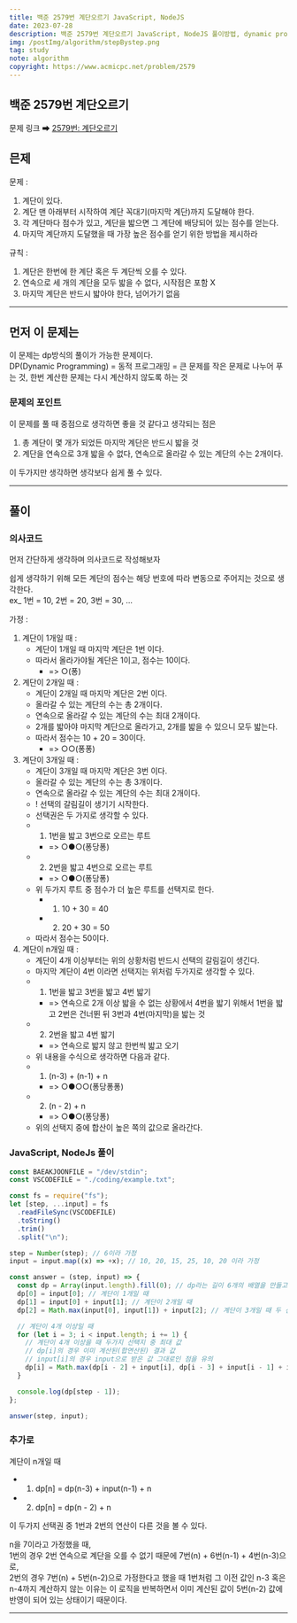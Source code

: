 ```yaml
---
title: 백준 2579번 계단오르기 JavaScript, NodeJS
date: 2023-07-28
description: 백준 2579번 계단오르기 JavaScript, NodeJS 풀이방법, dynamic programming, DP, 동적 알고리즘
img: /postImg/algorithm/stepBystep.png
tag: study
note: algorithm
copyright: https://www.acmicpc.net/problem/2579
---
```


## 백준 2579번 계단오르기

문제 링크 ➡ [2579번: 계단오르기][백준]

## 믄제

문제 :

1. 계단이 있다.
2. 계단 맨 아래부터 시작하여 계단 꼭대기(마지막 계단)까지 도달해야 한다.
3. 각 계단마다 점수가 있고, 계단을 밟으면 그 계단에 배당되어 있는 점수를 얻는다.
4. 마지막 계단까지 도달했을 때 가장 높은 점수를 얻기 위한 방법을 제시하라

규칙 :

1. 계단은 한번에 한 계단 혹은 두 계단씩 오를 수 있다.
2. 연속으로 세 개의 계단을 모두 밟을 수 없다, 시작점은 포함 X
3. 마지막 계단은 반드시 밟아야 한다, 넘어가기 없음

---

## 먼저 이 문제는

이 문제는 dp방식의 풀이가 가능한 문제이다.  
DP(Dynamic Programming) = 동적 프로그래밍 = 큰 문제를 작은 문제로 나누어 푸는 것, 한번 계산한 문제는 다시 계산하지 않도록 하는 것

### 문제의 포인트

이 문제를 풀 때 중점으로 생각하면 좋을 것 같다고 생각되는 점은

1. 총 계단이 몇 개가 되었든 마지막 계단은 반드시 밟을 것
2. 계단을 연속으로 3개 밟을 수 없다, 연속으로 올라갈 수 있는 계단의 수는 2개이다.

이 두가지만 생각하면 생각보다 쉽게 풀 수 있다.

---

## 풀이

### 의사코드

먼저 간단하게 생각하며 의사코드로 작성해보자

쉽게 생각하기 위해 모든 계단의 점수는 해당 번호에 따라 변동으로 주어지는 것으로 생각한다.  
ex\_ 1번 = 10, 2번 = 20, 3번 = 30, ...

가정 :

1. 계단이 1개일 때 :
   - 계단이 1개일 때 마지막 계단은 1번 이다.
   - 따라서 올라가야될 계단은 1이고, 점수는 10이다.
     - => ○(퐁)
2. 계단이 2개일 때 :
   - 계단이 2개일 때 마지막 계단은 2번 이다.
   - 올라갈 수 있는 계단의 수는 총 2개이다.
   - 연속으로 올라갈 수 있는 계단의 수는 최대 2개이다.
   - 2개를 밟아야 마지막 계단으로 올라가고, 2개를 밟을 수 있으니 모두 밟는다.
   - 따라서 점수는 10 + 20 = 30이다.
     - => ○○(퐁퐁)
3. 계단이 3개일 때 :
   - 계단이 3개일 때 마지막 계단은 3번 이다.
   - 올라갈 수 있는 계단의 수는 총 3개이다.
   - 연속으로 올라갈 수 있는 계단의 수는 최대 2개이다.
   - ! 선택의 갈림길이 생기기 시작한다.
   - 선택권은 두 가지로 생각할 수 있다.
   - 1. 1번을 밟고 3번으로 오르는 루트
     - => ○●○(퐁당퐁)
   - 2. 2번을 밟고 4번으로 오르는 루트
     - => ○●○(퐁당퐁)
   - 위 두가지 루트 중 점수가 더 높은 루트를 선택지로 한다.
     - 1. 10 + 30 = 40
     - 2. 20 + 30 = 50
   - 따라서 점수는 50이다.
4. 계단이 n개일 때 :
   - 계단이 4개 이상부터는 위의 상황처럼 반드시 선택의 갈림길이 생긴다.
   - 마지막 계단이 4번 이라면 선택지는 위처럼 두가지로 생각할 수 있다.
   - 1. 1번을 밟고 3번을 밟고 4번 밟기
     - => 연속으로 2개 이상 밟을 수 없는 상황에서 4번을 밟기 위해서
       1번을 밟고 2번은 건너뛴 뒤 3번과 4번(마지막)을 밟는 것
   - 2. 2번을 밟고 4번 밟기
     - => 연속으로 밟지 않고 한번씩 밟고 오기
   - 위 내용을 수식으로 생각하면 다음과 같다.
   - 1. (n-3) + (n-1) + n
     - => ○●○○(퐁당퐁퐁)
   - 2. (n - 2) + n
     - => ○●○(퐁당퐁)
   - 위의 선택지 중에 합산이 높은 쪽의 값으로 올라간다.

### JavaScript, NodeJs 풀이

```javascript
const BAEAKJOONFILE = "/dev/stdin";
const VSCODEFILE = "./coding/example.txt";

const fs = require("fs");
let [step, ...input] = fs
  .readFileSync(VSCODEFILE)
  .toString()
  .trim()
  .split("\n");

step = Number(step); // 6이라 가정
input = input.map((x) => +x); // 10, 20, 15, 25, 10, 20 이라 가정

const answer = (step, input) => {
  const dp = Array(input.length).fill(0); // dp라는 길이 6개의 배열을 만들고 모두 0으로 초기화
  dp[0] = input[0]; // 계단이 1개일 때
  dp[1] = input[0] + input[1]; // 계단이 2개일 때
  dp[2] = Math.max(input[0], input[1]) + input[2]; // 계단이 3개일 때 두 선택지 중 최대 값

  // 계단이 4개 이상일 때
  for (let i = 3; i < input.length; i += 1) {
    // 계단이 4개 이상을 때 두가지 선택지 중 최대 값
    // dp[i]의 경우 이미 계산된(합연산된) 결과 값
    // input[i]의 경우 input으로 받은 값 그대로인 점을 유의
    dp[i] = Math.max(dp[i - 2] + input[i], dp[i - 3] + input[i - 1] + input[i]);
  }

  console.log(dp[step - 1]);
};

answer(step, input);
```

### 추가로

계단이 n개일 때

- 1. dp[n] = dp(n-3) + input(n-1) + n
- 2. dp[n] = dp(n - 2) + n

이 두가지 선택권 중 1번과 2번의 연산이 다른 것을 볼 수 있다.

n을 7이라고 가정했을 때,  
1번의 경우 2번 연속으로 계단을 오를 수 없기 때문에 7번(n) + 6번(n-1) + 4번(n-3)으로,  
2번의 경우 7번(n) + 5번(n-2)으로 가정한다고 했을 때 1번처럼 그 이전 값인 n-3 혹은 n-4까지
계산하지 않는 이유는 이 로직을 반복하면서 이미 계산된 값이 5번(n-2) 값에 반영이 되어 있는 상태이기 때문이다.

---

[백준]: https://www.acmicpc.net/problem/2579
